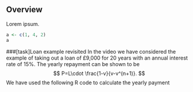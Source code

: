 ## Overview

Lorem ipsum.

```r
a <- c(1, 4, 2)
a
```
###[task]Loan example revisited
In the video we have considered the example of taking out a loan of £9,000 for 20 years with an annual interest rate of 15%. The yearly repayment can be shown to be
$$
P=L\cdot \frac{1-v}{v-v^(n+1)}.
$$
We have used the following R code to calculate the yearly payment
